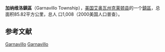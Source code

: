 {{Infobox settlement
|official_name            = 加纳维洛鎮區
|native_name = Garnavillo Township
|settlement_type          = [[鎮區_(美国)|鎮區]]
|nickname                 = 
|motto                    =

|image_map                = Map highlighting Garnavillo Township, Clayton County, Iowa.svg
|mapsize                  = 
|map_caption              = 
|image_map1               = 
|mapsize1                 = 
|map_caption1             =

<!-- Location -->
|subdivision_type         = 国家
|subdivision_name         = 美国
|subdivision_type1        = [[美国行政区划|州]]
|subdivision_name1        = 艾奥瓦州
|subdivision_type2        = [[艾奥瓦州行政区划|县]]
|subdivision_name2        = [[克萊頓縣_(愛阿華州)|克莱顿县]]

|area_footnotes           = 
|area_magnitude           = 
|area_total_km2           = 85.82
|area_land_km2            = 85.82
|area_water_km2           = 0

|population_as_of         = 2000年
|population_footnotes     = 
|population_total         = 1008
|population_density_km2   = 12

|elevation_m              = 311

}}
'''加纳维洛鎮區'''（Garnavillo Township），[[美国|美国]][[艾奥瓦州|艾奥瓦州]][[克萊頓縣_(愛阿華州)|克莱顿县]]的一个[[鎮區_(美国)|鎮區]]，总面积85.82平方公里，总人 口1,008（2000美国人口普查）。

==参考文献==
{{reflist}}

{{克萊頓縣 (愛荷華州)}}
{{iowa-stub}}
[[Category:克萊頓縣鎮區_(艾奧瓦州)|Garnavillo]]
[[Category:艾奧瓦州鎮區|Garnavillo]]